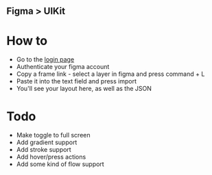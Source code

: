 ## Figma > UIKit

# How to

- Go to the [login page](/login)
- Authenticate your figma account
- Copy a frame link - select a layer in figma and press command + L
- Paste it into the text field and press import
- You'll see your layout here, as well as the JSON

# Todo

- Make toggle to full screen
- Add gradient support
- Add stroke support
- Add hover/press actions
- Add some kind of flow support
